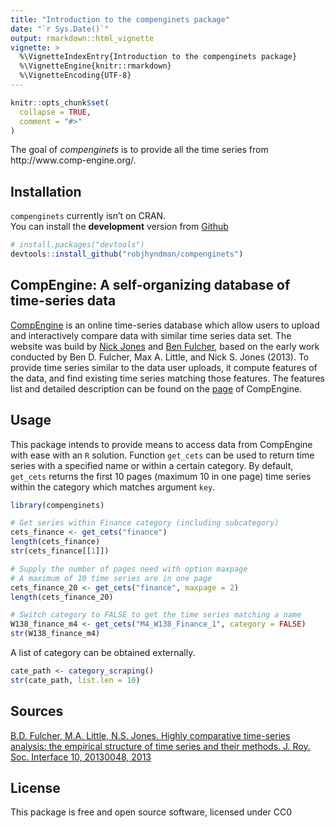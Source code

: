 ```yaml
---
title: "Introduction to the compenginets package"
date: "`r Sys.Date()`"
output: rmarkdown::html_vignette
vignette: >
  %\VignetteIndexEntry{Introduction to the compenginets package}
  %\VignetteEngine{knitr::rmarkdown}
  %\VignetteEncoding{UTF-8}
---
```


```r
knitr::opts_chunk$set(
  collapse = TRUE,
  comment = "#>"
)
```

The goal of *compenginets* is to provide all the time series from  http://www.comp-engine.org/.  


## Installation

`compenginets` currently isn't on CRAN.  
You can install the **development** version from
[Github](https://github.com/robjhyndman/compenginets)

```r
# install.packages("devtools")
devtools::install_github("robjhyndman/compenginets")
```

## CompEngine: A self-organizing database of time-series data 

[CompEngine](https://www.comp-engine.org/) is an online time-series database which allow users to upload and interactively compare data with similar time series data set. The website was build by [Nick Jones](https://www.imperial.ac.uk/people/nick.jones) and [Ben Fulcher](http://www.benfulcher.com/), based on the early work conducted by Ben D. Fulcher, Max A. Little, and Nick S. Jones (2013). To provide time series similar to the data user uploads, it compute features of the data, and find existing time series matching those features. The features list and detailed description can be found on the [page](https://www.comp-engine.org/#!the-research) of CompEngine.  

## Usage

This package intends to provide means to access data from CompEngine with ease with an `R` solution. Function `get_cets` can be used to return time series with a specified name or within a certain category. By default, `get_cets` returns the first 10 pages (maximum 10 in one page) time series within the category which matches argument `key`.  

```r
library(compenginets)

# Get series within Finance category (including subcategory)
cets_finance <- get_cets("finance")
length(cets_finance)
str(cets_finance[[1]])

# Supply the number of pages need with option maxpage
# A maximum of 10 time series are in one page
cets_finance_20 <- get_cets("finance", maxpage = 2)
length(cets_finance_20)

# Switch category to FALSE to get the time series matching a name
W138_finance_m4 <- get_cets("M4_W138_Finance_1", category = FALSE)
str(W138_finance_m4)
```

A list of category can be obtained externally.

```r
cate_path <- category_scraping()
str(cate_path, list.len = 10)
```




## Sources

[B.D. Fulcher, M.A. Little, N.S. Jones. Highly comparative time-series analysis: the empirical structure of time series and their methods. J. Roy. Soc. Interface 10, 20130048, 2013](http://rsif.royalsocietypublishing.org/content/10/83/20130048)  


## License

This package is free and open source software, licensed under CC0
